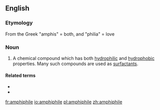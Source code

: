==English==
{{wikipedia}}

===Etymology===
From the Greek "amphis" = both, and "philia" = love

===Noun===
{{en-noun}}

# {{label|en|chemistry}} A chemical compound which has both [[hydrophilic]] and [[hydrophobic]] properties. Many such compounds are used as [[surfactant]]s.

====Related terms====
* {{l|en|amphiphilic}}
* {{l|en|amphipathic}}

[[fr:amphiphile]]
[[io:amphiphile]]
[[pl:amphiphile]]
[[zh:amphiphile]]